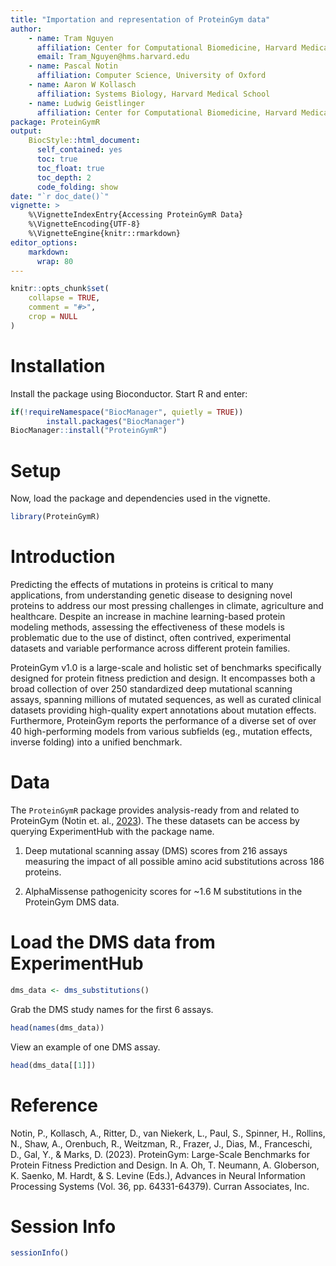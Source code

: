 ```yaml
---
title: "Importation and representation of ProteinGym data"
author: 
    - name: Tram Nguyen
      affiliation: Center for Computational Biomedicine, Harvard Medical School
      email: Tram_Nguyen@hms.harvard.edu
    - name: Pascal Notin
      affiliation: Computer Science, University of Oxford
    - name: Aaron W Kollasch
      affiliation: Systems Biology, Harvard Medical School
    - name: Ludwig Geistlinger
      affiliation: Center for Computational Biomedicine, Harvard Medical School
package: ProteinGymR
output:
    BiocStyle::html_document:
      self_contained: yes 
      toc: true
      toc_float: true
      toc_depth: 2
      code_folding: show
date: "`r doc_date()`"
vignette: >
    %\VignetteIndexEntry{Accessing ProteinGymR Data}
    %\VignetteEncoding{UTF-8}
    %\VignetteEngine{knitr::rmarkdown}
editor_options: 
    markdown: 
      wrap: 80
---
```


```r
knitr::opts_chunk$set(
    collapse = TRUE,
    comment = "#>",
    crop = NULL
)
```

# Installation

Install the package using Bioconductor. Start R and enter:

```r
if(!requireNamespace("BiocManager", quietly = TRUE))
        install.packages("BiocManager")
BiocManager::install("ProteinGymR")
```

# Setup

Now, load the package and dependencies used in the vignette.

```r
library(ProteinGymR)
```

# Introduction

Predicting the effects of mutations in proteins is critical to many
applications, from understanding genetic disease to designing novel proteins
to address our most pressing challenges in climate, agriculture and
healthcare. Despite an increase in machine learning-based protein modeling
methods, assessing the effectiveness of these models is problematic due to
the use of distinct, often contrived, experimental datasets and variable
performance across different protein families.

ProteinGym v1.0 is a large-scale and holistic set of benchmarks specifically
designed for protein fitness prediction and design. It encompasses both a
broad collection of over 250 standardized deep mutational scanning assays,
spanning millions of mutated sequences, as well as curated clinical datasets
providing high-quality expert annotations about mutation effects.
Furthermore, ProteinGym reports the performance of a diverse set of over 40
high-performing models from various subfields (eg., mutation effects,
inverse folding) into a unified benchmark.

# Data

The `ProteinGymR` package provides analysis-ready from and related to 
ProteinGym (Notin et. al.,
[2023](https://papers.nips.cc/paper_files/paper/2023/hash/cac723e5ff29f65e3fcbb0739ae91bee-Abstract-Datasets_and_Benchmarks.html)).
The these datasets can be access by querying ExperimentHub with the package
name.

1.  Deep mutational scanning assay (DMS) scores from 216 assays measuring
the impact of all possible amino acid substitutions across 186 proteins.

2.  AlphaMissense pathogenicity scores for ~1.6 M substitutions in the
ProteinGym DMS data.


# Load the DMS data from ExperimentHub

```r
dms_data <- dms_substitutions()
```

Grab the DMS study names for the first 6 assays.
```r
head(names(dms_data))
```

View an example of one DMS assay.
```r
head(dms_data[[1]])
```

# Reference

Notin, P., Kollasch, A., Ritter, D., van Niekerk, L., Paul, S., Spinner, H., 
Rollins, N., Shaw, A., Orenbuch, R., Weitzman, R., Frazer, J., Dias, M., 
Franceschi, D., Gal, Y., & Marks, D. (2023). ProteinGym: Large-Scale 
Benchmarks for Protein Fitness Prediction and Design. In A. Oh, T. Neumann, 
A. Globerson, K. Saenko, M. Hardt, & S. Levine (Eds.), Advances in Neural 
Information Processing Systems (Vol. 36, pp. 64331-64379). 
Curran Associates, Inc.

# Session Info

```r
sessionInfo()
```
